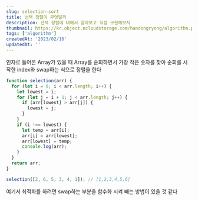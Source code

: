 ```yaml
---
slug: selection-sort
title: 선택 정렬이 무엇일까
description: 선택 정렬에 대해서 알아보고 직접 구현해보자
thumbnail: https://kr.object.ncloudstorage.com/handongryong/algorithm.png
tags: ['algorithm']
createdAt: '2023/02/16'
updatedAt: ''
---
```


인자로 들어온 Array가 있을 때
Array를 순회하면서
가장 작은 숫자를 찾아 순회를 시작한 index와 swap하는 식으로 정렬을 한다

```js
function selection(arr) {
  for (let i = 0; i < arr.length; i++) {
    let lowest = i;
    for (let j = i + 1; j < arr.length; j++) {
      if (arr[lowest] > arr[j]) {
        lowest = j;
      }
    }
    if (i !== lowest) {
      let temp = arr[i];
      arr[i] = arr[lowest];
      arr[lowest] = temp;
      console.log(arr);
    }
  }
  return arr;
}

selection([2, 6, 5, 3, 4, 1]); // [1,2,3,4,5,6]
```

여기서 최적화를 하려면 swap하는 부분을 함수화 시켜 빼는 방법이 있을 것 같다
